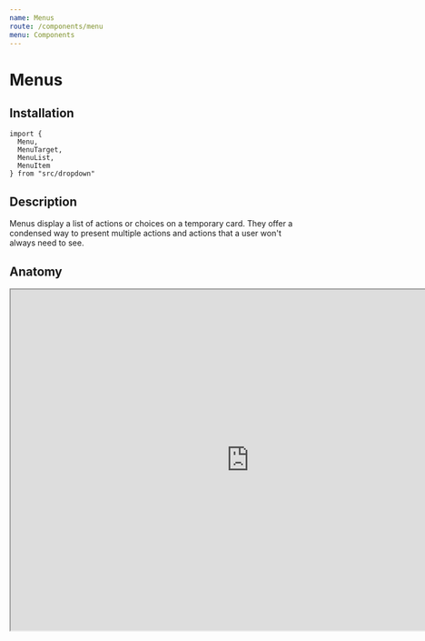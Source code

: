 ```yaml
---
name: Menus
route: /components/menu
menu: Components
---
```



# Menus

<Status status="production" />

## Installation

```
import {
  Menu,
  MenuTarget,
  MenuList,
  MenuItem
} from "src/dropdown"
```

## Description

Menus display a list of actions or choices on a temporary card. They offer a condensed way to present multiple actions and actions that a user won't always need to see.

## Anatomy

<iframe
  style={{ border: "none" }}
  width="840"
  height="600"
  src="https://www.figma.com/embed?embed_host=share&url=https%3A%2F%2Fwww.figma.com%2Ffile%2FRqpXARK3vSrZbzWw6GrEnKqg%2FProduct%3Fnode-id%3D1081%253A425"
  allowFullScreen
/>

1. **DropdownMenu Surface** This is a card background that contains the menu. It's min-width is 240px and grows to include the length of the longest item.

2. **DropdownItem**. This is a single action or choice contained by the menu.

3. **More Action**. Menus can open other menus. This should not be used often, it is an affordance of the menu list however.

## Usage

<Playground>
  <Menu id="dropdown-menu-1">
    <MenuTarget>
      <Button>Hello World</Button>
    </MenuTarget>
    <MenuList>
      <MenuItem>
        <a href="#">something cool</a>
      </MenuItem>
      <MenuItem>
        <a href="#">another thing</a>
      </MenuItem>
      <MenuItem>
        <Menu>
          <MenuTarget>
            <a>Maybe even a menu inside a menu?</a>
          </MenuTarget>
          <MenuList>
            <MenuItem>
              <a href="#">Woah.</a>
            </MenuItem>
            <MenuItem>
              <a href="#">Much Brain.</a>
            </MenuItem>
          </MenuList>
        </Menu>
      </MenuItem>
    </MenuList>
  </Menu>
</Playground>

## Extension
